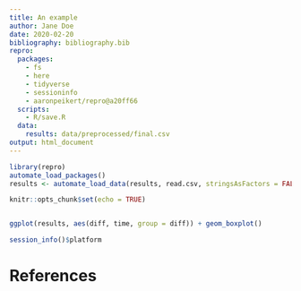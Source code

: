 ```yaml
---
title: An example
author: Jane Doe
date: 2020-02-20
bibliography: bibliography.bib
repro:
  packages:
    - fs
    - here
    - tidyverse
    - sessioninfo
    - aaronpeikert/repro@a20ff66
  scripts:
    - R/save.R
  data:
    results: data/preprocessed/final.csv
output: html_document
---
```


```r
library(repro)
automate_load_packages()
results <- automate_load_data(results, read.csv, stringsAsFactors = FALSE)

knitr::opts_chunk$set(echo = TRUE)
```

```r
```

```r
ggplot(results, aes(diff, time, group = diff)) + geom_boxplot()
```

```r
session_info()$platform
```

# References
